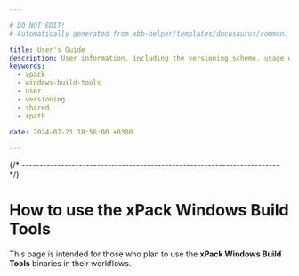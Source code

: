 ```yaml
---

# DO NOT EDIT!
# Automatically generated from xbb-helper/templates/docusaurus/common.

title: User's Guide
description: User information, including the versioning scheme, usage of shared libraries, and RPATH configuration on GNU/Linux.
keywords:
  - xpack
  - windows-build-tools
  - user
  - versioning
  - shared
  - rpath

date: 2024-07-21 18:56:00 +0300

---
```






{/* ------------------------------------------------------------------------ */}

# How to use the xPack Windows Build Tools

This page is intended for those who plan
to use the **xPack Windows Build Tools** binaries in their workflows.

<More/>

<Versioning/>

<LibrariesAndRpath/>

<UseInTesting/>


